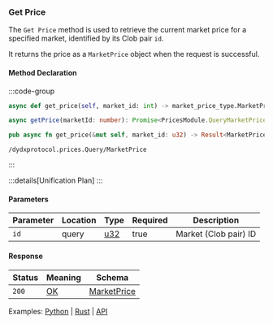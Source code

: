 ### Get Price

The `Get Price` method is used to retrieve the current market price for a specified market, identified by its Clob pair `id`.

It returns the price as a `MarketPrice` object when the request is successful.

#### Method Declaration

:::code-group

```python [Python]
async def get_price(self, market_id: int) -> market_price_type.MarketPrice
```

```typescript [TypeScript]
async getPrice(marketId: number): Promise<PricesModule.QueryMarketPriceResponse>
```

```rust [Rust]
pub async fn get_price(&mut self, market_id: u32) -> Result<MarketPrice, Error>
```

```url [API]
/dydxprotocol.prices.Query/MarketPrice
```

:::

:::details[Unification Plan]
:::

#### Parameters

| Parameter           | Location | Type               | Required    | Description                                                           |
| ------------------- | -------- | ------------------ | ----------- | --------------------------------------------------------------------- |
| `id`                | query    | [u32]              | true        | Market (Clob pair) ID                                                 |

#### Response

| Status | Meaning     | Schema                          |
| ------ | ----------- | ------------------------------- |
| `200`  | [OK]        | [MarketPrice] |

Examples: [Python] | [Rust] | [API]

[Python]: https://github.com/dydxprotocol/v4-clients/blob/3e8c7e1b960291b7ef273962d374d9934a5c4d33/v4-client-py-v2/examples/validator_get_example.py#L102
[Rust]: https://github.com/dydxprotocol/v4-clients/blob/3e8c7e1b960291b7ef273962d374d9934a5c4d33/v4-client-py-v2/examples/validator_get_example.py#L102
[API]: https://test-dydx-rest.kingnodes.com/dydxprotocol/prices/market/1

[u32]: /types/u32
[OK]: /types/ok
[MarketPrice]: /types/market_price
